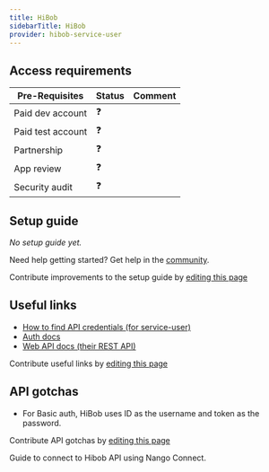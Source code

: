 ```yaml
---
title: HiBob
sidebarTitle: HiBob
provider: hibob-service-user
---
```




<Overview />
<PreBuiltTooling />
<PreBuiltUseCases />

## Access requirements
| Pre-Requisites | Status | Comment|
| - | - | - |
| Paid dev account | ❓ |  |
| Paid test account | ❓ |  |
| Partnership | ❓ | |
| App review | ❓ |  |
| Security audit | ❓ | |


## Setup guide

_No setup guide yet._

<Tip>Need help getting started? Get help in the [community](https://nango.dev/slack).</Tip>

<Note>Contribute improvements to the setup guide by [editing this page](https://github.com/nangohq/nango/tree/master/docs-v2/integrations/all/hibob.mdx)</Note>


## Useful links

-   [How to find API credentials (for service-user)](https://apidocs.hibob.com/docs/api-service-users#how-to-create-a-new-service-user)
-   [Auth docs](https://apidocs.hibob.com/docs/api-service-users#using-service-users-in-bob)
-   [Web API docs (their REST API)](https://apidocs.hibob.com/reference)

<Note>Contribute useful links by [editing this page](https://github.com/nangohq/nango/tree/master/docs-v2/integrations/all/hibob.mdx)</Note>

## API gotchas

- For Basic auth, HiBob uses ID as the username and token as the password.

<Note>Contribute API gotchas by [editing this page](https://github.com/nangohq/nango/tree/master/docs-v2/integrations/all/hibob.mdx)</Note>

<Card title="Connect to Hibob" icon="link" href="/integrations/all/hibob-service-user/connect" horizontal>
  Guide to connect to Hibob API using Nango Connect.
</Card>
